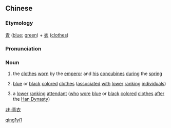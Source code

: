 ==Chinese==
{{zh-forms}}

===Etymology===
[[青]] ([[blue]]; [[green]]) + [[衣]] ([[clothes]])

===Pronunciation===
{{zh-pron
|m=qīngyī
|c=cing1 ji1,ceng1 ji1
|cat=n
}}

===Noun===
{{zh-noun}}

# {{lb|zh|archaic}} the [[clothes]] [[worn]] by the [[emperor]] and [[his]] [[concubine]]s [[during]] the [[spring]]
# {{lb|zh|archaic}} [[blue]] or [[black]] [[colored]] [[clothes]] ([[associated]] [[with]] [[lower]] [[ranking]] [[individual]]s)
# {{lb|zh|archaic}} a [[lower]] [[ranking]] [[attendant]] ([[who]] [[wore]] [[blue]] or [[black]] [[colored]] [[clothes]] [[after]] the [[w:Han Dynasty|Han Dynasty]])

[[Category:Mandarin archaic terms|qing1yi1]]

[[zh:青衣]]